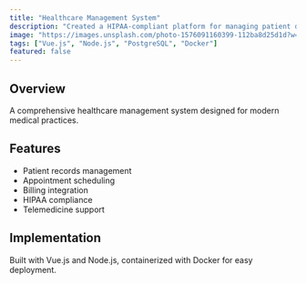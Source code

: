 ```yaml
---
title: "Healthcare Management System"
description: "Created a HIPAA-compliant platform for managing patient data and appointments"
image: "https://images.unsplash.com/photo-1576091160399-112ba8d25d1d?w=800&auto=format&fit=crop&q=60"
tags: ["Vue.js", "Node.js", "PostgreSQL", "Docker"]
featured: false
---
```


## Overview

A comprehensive healthcare management system designed for modern medical practices.

## Features

- Patient records management
- Appointment scheduling
- Billing integration
- HIPAA compliance
- Telemedicine support

## Implementation

Built with Vue.js and Node.js, containerized with Docker for easy deployment.